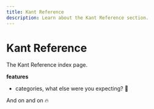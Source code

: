 ---
title: Kant Reference
description: Learn about the Kant Reference section.
---

# Kant Reference

The Kant Reference index page.

**features**

- categories, what else were you expecting? 🤣

And on and on 🔥